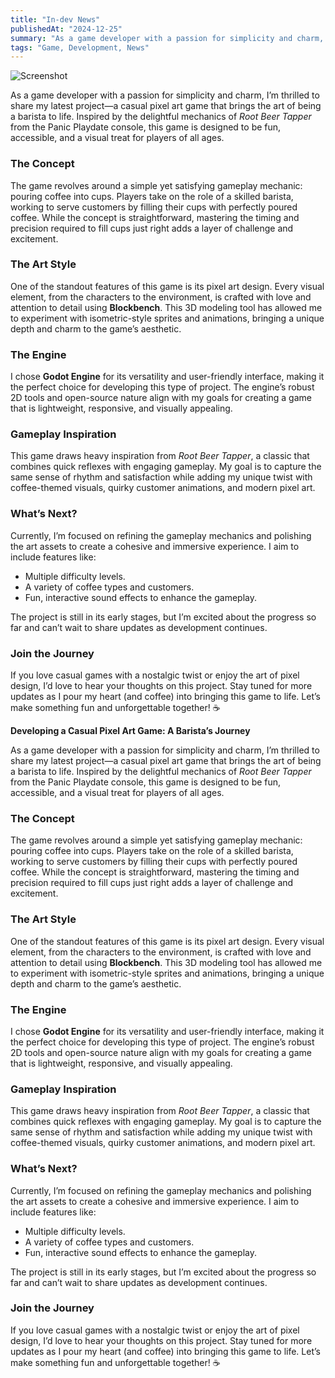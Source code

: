 ```yaml
---
title: "In-dev News"
publishedAt: "2024-12-25"
summary: "As a game developer with a passion for simplicity and charm, I’m thrilled to share my latest project"
tags: "Game, Development, News"
---
```


![Screenshot](/public/photos/content/gamedev1/ss1.png)

As a game developer with a passion for simplicity and charm, I’m thrilled to share my latest project—a casual pixel art game that brings the art of being a barista to life. Inspired by the delightful mechanics of *Root Beer Tapper* from the Panic Playdate console, this game is designed to be fun, accessible, and a visual treat for players of all ages.

### **The Concept**

The game revolves around a simple yet satisfying gameplay mechanic: pouring coffee into cups. Players take on the role of a skilled barista, working to serve customers by filling their cups with perfectly poured coffee. While the concept is straightforward, mastering the timing and precision required to fill cups just right adds a layer of challenge and excitement.

### **The Art Style**

One of the standout features of this game is its pixel art design. Every visual element, from the characters to the environment, is crafted with love and attention to detail using **Blockbench**. This 3D modeling tool has allowed me to experiment with isometric-style sprites and animations, bringing a unique depth and charm to the game’s aesthetic.

### **The Engine**

I chose **Godot Engine** for its versatility and user-friendly interface, making it the perfect choice for developing this type of project. The engine’s robust 2D tools and open-source nature align with my goals for creating a game that is lightweight, responsive, and visually appealing.

### **Gameplay Inspiration**

This game draws heavy inspiration from *Root Beer Tapper*, a classic that combines quick reflexes with engaging gameplay. My goal is to capture the same sense of rhythm and satisfaction while adding my unique twist with coffee-themed visuals, quirky customer animations, and modern pixel art.

### **What’s Next?**

Currently, I’m focused on refining the gameplay mechanics and polishing the art assets to create a cohesive and immersive experience. I aim to include features like:
- Multiple difficulty levels.
- A variety of coffee types and customers.
- Fun, interactive sound effects to enhance the gameplay.

The project is still in its early stages, but I’m excited about the progress so far and can’t wait to share updates as development continues.

### **Join the Journey**

If you love casual games with a nostalgic twist or enjoy the art of pixel design, I’d love to hear your thoughts on this project. Stay tuned for more updates as I pour my heart (and coffee) into bringing this game to life. Let’s make something fun and unforgettable together! ☕

**Developing a Casual Pixel Art Game: A Barista’s Journey**

As a game developer with a passion for simplicity and charm, I’m thrilled to share my latest project—a casual pixel art game that brings the art of being a barista to life. Inspired by the delightful mechanics of *Root Beer Tapper* from the Panic Playdate console, this game is designed to be fun, accessible, and a visual treat for players of all ages.

### **The Concept**

The game revolves around a simple yet satisfying gameplay mechanic: pouring coffee into cups. Players take on the role of a skilled barista, working to serve customers by filling their cups with perfectly poured coffee. While the concept is straightforward, mastering the timing and precision required to fill cups just right adds a layer of challenge and excitement.

### **The Art Style**

One of the standout features of this game is its pixel art design. Every visual element, from the characters to the environment, is crafted with love and attention to detail using **Blockbench**. This 3D modeling tool has allowed me to experiment with isometric-style sprites and animations, bringing a unique depth and charm to the game’s aesthetic.

### **The Engine**

I chose **Godot Engine** for its versatility and user-friendly interface, making it the perfect choice for developing this type of project. The engine’s robust 2D tools and open-source nature align with my goals for creating a game that is lightweight, responsive, and visually appealing.

### **Gameplay Inspiration**

This game draws heavy inspiration from *Root Beer Tapper*, a classic that combines quick reflexes with engaging gameplay. My goal is to capture the same sense of rhythm and satisfaction while adding my unique twist with coffee-themed visuals, quirky customer animations, and modern pixel art.

### **What’s Next?**

Currently, I’m focused on refining the gameplay mechanics and polishing the art assets to create a cohesive and immersive experience. I aim to include features like:
- Multiple difficulty levels.
- A variety of coffee types and customers.
- Fun, interactive sound effects to enhance the gameplay.

The project is still in its early stages, but I’m excited about the progress so far and can’t wait to share updates as development continues.

### **Join the Journey**

If you love casual games with a nostalgic twist or enjoy the art of pixel design, I’d love to hear your thoughts on this project. Stay tuned for more updates as I pour my heart (and coffee) into bringing this game to life. Let’s make something fun and unforgettable together! ☕

